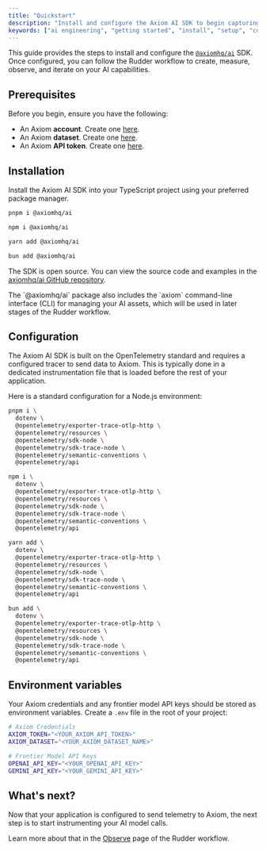 ```yaml
---
title: "Quickstart"
description: "Install and configure the Axiom AI SDK to begin capturing telemetry from your generative AI applications."
keywords: ["ai engineering", "getting started", "install", "setup", "configuration", "opentelemetry"]
---
```



This guide provides the steps to install and configure the [`@axiomhq/ai`](https://github.com/axiomhq/ai) SDK. Once configured, you can follow the Rudder workflow to create, measure, observe, and iterate on your AI capabilities.

## Prerequisites

Before you begin, ensure you have the following:

* An Axiom **account**. Create one [here](https://www.axiom.co/register).
* An Axiom **dataset**. Create one [here](https://app.axiom.co/datasets).
* An Axiom **API token**. Create one [here](https://app.axiom.co/settings/api-tokens).

## Installation

Install the Axiom AI SDK into your TypeScript project using your preferred package manager.

<CodeGroup>

```bash pnpm
pnpm i @axiomhq/ai
```

```bash npm
npm i @axiomhq/ai
```

```bash yarn
yarn add @axiomhq/ai
```

```bash bun
bun add @axiomhq/ai
```

</CodeGroup>

The SDK is open source. You can view the source code and examples in the [axiomhq/ai GitHub repository](https://github.com/axiomhq/ai).

<Note>
The `@axiomhq/ai` package also includes the `axiom` command-line interface (CLI) for managing your AI assets, which will be used in later stages of the Rudder workflow.
</Note>

## Configuration

The Axiom AI SDK is built on the OpenTelemetry standard and requires a configured tracer to send data to Axiom. This is typically done in a dedicated instrumentation file that is loaded before the rest of your application.

Here is a standard configuration for a Node.js environment:

<CodeGroup>

```bash pnpm
pnpm i \
  dotenv \
  @opentelemetry/exporter-trace-otlp-http \
  @opentelemetry/resources \
  @opentelemetry/sdk-node \
  @opentelemetry/sdk-trace-node \
  @opentelemetry/semantic-conventions \
  @opentelemetry/api
```

```bash npm
npm i \
  dotenv \
  @opentelemetry/exporter-trace-otlp-http \
  @opentelemetry/resources \
  @opentelemetry/sdk-node \
  @opentelemetry/sdk-trace-node \
  @opentelemetry/semantic-conventions \
  @opentelemetry/api
```

```bash yarn
yarn add \
  dotenv \
  @opentelemetry/exporter-trace-otlp-http \
  @opentelemetry/resources \
  @opentelemetry/sdk-node \
  @opentelemetry/sdk-trace-node \
  @opentelemetry/semantic-conventions \
  @opentelemetry/api
```

```bash bun
bun add \
  dotenv \
  @opentelemetry/exporter-trace-otlp-http \
  @opentelemetry/resources \
  @opentelemetry/sdk-node \
  @opentelemetry/sdk-trace-node \
  @opentelemetry/semantic-conventions \
  @opentelemetry/api
```

</CodeGroup>

<AIEngineeringInstrumentationSnippet />

## Environment variables

Your Axiom credentials and any frontier model API keys should be stored as environment variables. Create a `.env` file in the root of your project:

```bash
# Axiom Credentials
AXIOM_TOKEN="<YOUR_AXIOM_API_TOKEN>"
AXIOM_DATASET="<YOUR_AXIOM_DATASET_NAME>"

# Frontier Model API Keys
OPENAI_API_KEY="<YOUR_OPENAI_API_KEY>"
GEMINI_API_KEY="<YOUR_GEMINI_API_KEY>"
```

## What's next?

Now that your application is configured to send telemetry to Axiom, the next step is to start instrumenting your AI model calls.

Learn more about that in the [Observe](/ai-engineering/observe) page of the Rudder workflow.
